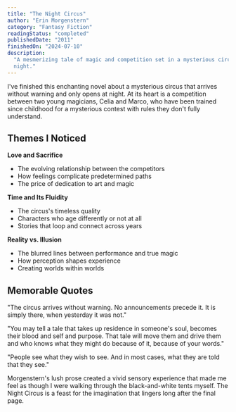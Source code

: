 ```yaml
---
title: "The Night Circus"
author: "Erin Morgenstern"
category: "Fantasy Fiction"
readingStatus: "completed"
publishedDate: "2011"
finishedOn: "2024-07-10"
description:
  "A mesmerizing tale of magic and competition set in a mysterious circus that only appears at
  night."
---
```


I've finished this enchanting novel about a mysterious circus that arrives without warning and only
opens at night. At its heart is a competition between two young magicians, Celia and Marco, who have
been trained since childhood for a mysterious contest with rules they don't fully understand.

## Themes I Noticed

**Love and Sacrifice**

- The evolving relationship between the competitors
- How feelings complicate predetermined paths
- The price of dedication to art and magic

**Time and Its Fluidity**

- The circus's timeless quality
- Characters who age differently or not at all
- Stories that loop and connect across years

**Reality vs. Illusion**

- The blurred lines between performance and true magic
- How perception shapes experience
- Creating worlds within worlds

## Memorable Quotes

"The circus arrives without warning. No announcements precede it. It is simply there, when yesterday
it was not."

"You may tell a tale that takes up residence in someone's soul, becomes their blood and self and
purpose. That tale will move them and drive them and who knows what they might do because of it,
because of your words."

"People see what they wish to see. And in most cases, what they are told that they see."

Morgenstern's lush prose created a vivid sensory experience that made me feel as though I were
walking through the black-and-white tents myself. The Night Circus is a feast for the imagination
that lingers long after the final page.

